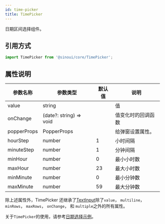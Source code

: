 ```yaml
---
id: time-picker
title: TimePicker
---
```


日期区间选择组件。

## 引用方式

```ts
import TimePicker from '@sinoui/core/TimePicker';
```

## 属性说明

| 参数名称    | 参数类型                | 默认值 | 说明               |
| ----------- | ----------------------- | ------ | ------------------ |
| value       | string                  |        | 值                 |
| onChange    | (date?: string) => void |        | 值变化时的回调函数 |
| popperProps | PopperProps             |        | 给弹窗设置属性。   |
| hourStep    | number                  | 1      | 小时间隔           |
| minuteStep  | number                  | 1      | 分钟间隔           |
| minHour     | number                  | 0      | 最小小时数         |
| maxHour     | number                  | 23     | 最大小时数         |
| minMinute   | number                  | 0      | 最小分钟数         |
| maxMinute   | number                  | 59     | 最大分钟数         |

除上述属性外，TimePicker 还继承了[TextInput](./text-input)除了`value`， `multiline`， `minRows`， `maxRows`， `onChange`， 和 `multiple`之外的所有属性。

关于`TimePicker`的使用，请参考[日期选择示例](../components/datepicker)。
